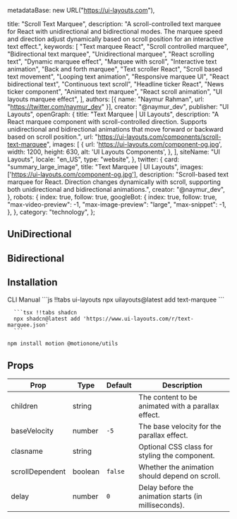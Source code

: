   metadataBase: new URL("https://ui-layouts.com"),

  title: "Scroll Text Marquee",
  description:
    "A scroll-controlled text marquee for React with unidirectional and bidirectional modes. The marquee speed and direction adjust dynamically based on scroll position for an interactive text effect.",
  keywords: [
    "Text marquee React",
    "Scroll controlled marquee",
    "Bidirectional text marquee",
    "Unidirectional marquee",
    "React scrolling text",
    "Dynamic marquee effect",
    "Marquee with scroll",
    "Interactive text animation",
    "Back and forth marquee",
    "Text scroller React",
    "Scroll based text movement",
    "Looping text animation",
    "Responsive marquee UI",
    "React bidirectional text",
    "Continuous text scroll",
    "Headline ticker React",
    "News ticker component",
    "Animated text marquee",
    "React scroll animation",
    "UI layouts marquee effect",
  ],
  authors: [{ name: "Naymur Rahman", url: "https://twitter.com/naymur_dev" }],
  creator: "@naymur_dev",
  publisher: "UI Layouts",
  openGraph: {
    title: "Text Marquee | UI Layouts",
    description:
      "A React marquee component with scroll-controlled direction. Supports unidirectional and bidirectional animations that move forward or backward based on scroll position.",
    url: "https://ui-layouts.com/components/scroll-text-marquee",
    images: [
      {
        url: 'https://ui-layouts.com/component-og.jpg',
        width: 1200,
        height: 630,
        alt: 'UI Layouts Components',
      },
    ],
    siteName: "UI Layouts",
    locale: "en_US",
    type: "website",
  },
  twitter: {
    card: "summary_large_image",
    title: "Text Marquee | UI Layouts",
    images: ['https://ui-layouts.com/component-og.jpg'],
    description:
      "Scroll-based text marquee for React. Direction changes dynamically with scroll, supporting both unidirectional and bidirectional animations.",
    creator: "@naymur_dev",
  },
  robots: {
    index: true,
    follow: true,
    googleBot: {
      index: true,
      follow: true,
      "max-video-preview": -1,
      "max-image-preview": "large",
      "max-snippet": -1,
    },
  },
  category: "technology",
};


## UniDirectional

<ComponentCodePreview name='scroll-text-marquee' hasReTrigger />

## Bidirectional

<ComponentCodePreview name='scroll-text-marquee2' hasReTrigger />

## Installation


<Tabs defaultValue="cli">

<TabsList className='border-b w-full bg-white justify-start dark:bg-neutral-800 h-11'>
  <TabsTrigger value='cli'>CLI</TabsTrigger>
  <TabsTrigger value='manual'>Manual</TabsTrigger>
</TabsList>

  <TabsContent value="cli">
   <CodeWithTabs>
      ```js !!tabs ui-layouts
      npx uilayouts@latest add text-marquee
      ```

      ```tsx !!tabs shadcn
      npx shadcn@latest add 'https://www.ui-layouts.com/r/text-marquee.json'
      ```

   </CodeWithTabs>
  </TabsContent>
  
<TabsContent value="manual" manualType>

```bash
npm install motion @motionone/utils
```

<CodeSnippets name="scroll-text-marque" />

</TabsContent>
</Tabs>

## Props

| Prop            | Type    | Default | Description                                          |
| --------------- | ------- | ------- | ---------------------------------------------------- |
| children        | string  |         | The content to be animated with a parallax effect.   |
| baseVelocity    | number  | `-5`    | The base velocity for the parallax effect.           |
| clasname        | string  |         | Optional CSS class for styling the component.        |
| scrollDependent | boolean | `false` | Whether the animation should depend on scroll.       |
| delay           | number  | `0`     | Delay before the animation starts (in milliseconds). |
